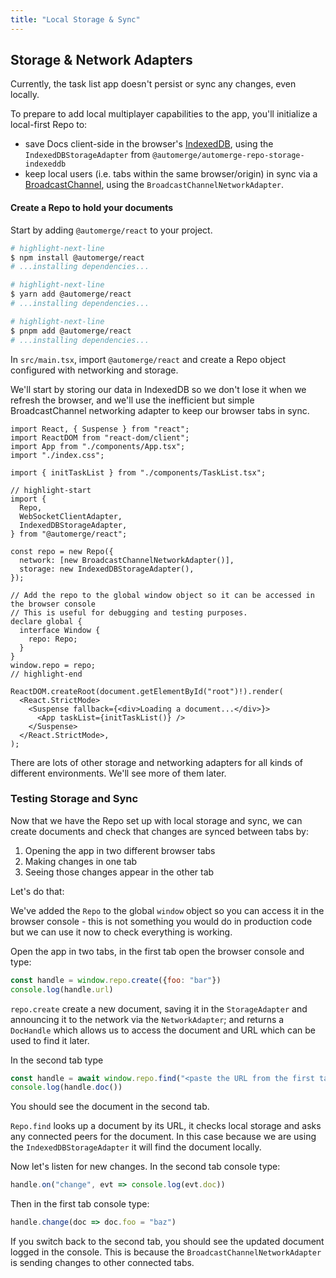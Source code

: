 ```yaml
---
title: "Local Storage & Sync"
---
```



## Storage & Network Adapters

Currently, the task list app doesn't persist or sync any changes, even locally.

To prepare to add local multiplayer capabilities to the app, you'll initialize a local-first Repo to:

- save Docs client-side in the browser's [IndexedDB](https://developer.mozilla.org/en-US/docs/Web/API/IndexedDB_API), using the `IndexedDBStorageAdapter` from `@automerge/automerge-repo-storage-indexeddb`
- keep local users (i.e. tabs within the same browser/origin) in sync via a [BroadcastChannel](https://developer.mozilla.org/en-US/docs/Web/API/Broadcast_Channel_API), using the `BroadcastChannelNetworkAdapter`.

<Exercise>

#### Create a Repo to hold your documents

Start by adding `@automerge/react` to your project.

<Tabs>
<TabItem value="npm" label="npm">

```bash
# highlight-next-line
$ npm install @automerge/react
# ...installing dependencies...
```

</TabItem>
<TabItem value="yarn" label="yarn">

```bash
# highlight-next-line
$ yarn add @automerge/react
# ...installing dependencies...
```

</TabItem>
<TabItem value="pnpm" label="pnpm">

```bash
# highlight-next-line
$ pnpm add @automerge/react
# ...installing dependencies...
```

</TabItem>
</Tabs>

In `src/main.tsx`, import `@automerge/react` and create a Repo object configured with networking and storage.

We'll start by storing our data in IndexedDB so we don't lose it when we refresh the browser, and we'll use the inefficient but simple BroadcastChannel networking adapter to keep our browser tabs in sync.

```tsx title="src/main.tsx"
import React, { Suspense } from "react";
import ReactDOM from "react-dom/client";
import App from "./components/App.tsx";
import "./index.css";

import { initTaskList } from "./components/TaskList.tsx";

// highlight-start
import {
  Repo,
  WebSocketClientAdapter,
  IndexedDBStorageAdapter,
} from "@automerge/react";

const repo = new Repo({
  network: [new BroadcastChannelNetworkAdapter()],
  storage: new IndexedDBStorageAdapter(),
});

// Add the repo to the global window object so it can be accessed in the browser console
// This is useful for debugging and testing purposes.
declare global {
  interface Window {
    repo: Repo;
  }
}
window.repo = repo;
// highlight-end

ReactDOM.createRoot(document.getElementById("root")!).render(
  <React.StrictMode>
    <Suspense fallback={<div>Loading a document...</div>}>
      <App taskList={initTaskList()} />
    </Suspense>
  </React.StrictMode>,
);
```

There are lots of other storage and networking adapters for all kinds of different environments. We'll see more of them later.

</Exercise>

### Testing Storage and Sync

Now that we have the Repo set up with local storage and sync, we can create documents and check that changes are synced between tabs by:

1. Opening the app in two different browser tabs
2. Making changes in one tab
3. Seeing those changes appear in the other tab

Let's do that:

We've added the `Repo` to the global `window` object so you can access it in the browser console - this is not something you would do in production code but we can use it now to check everything is working.

Open the app in two tabs, in the first tab open the browser console and type:

```js
const handle = window.repo.create({foo: "bar"})
console.log(handle.url)
```

`repo.create` create a new document, saving it in the `StorageAdapter` and announcing it to the network via the `NetworkAdapter`; and returns a `DocHandle` which allows us to access the document and URL which can be used to find it later.

In the second tab type

```js
const handle = await window.repo.find("<paste the URL from the first tab here>")
console.log(handle.doc())
```

You should see the document in the second tab.

`Repo.find` looks up a document by its URL, it checks local storage and asks any connected peers for the document. In this case because we are using the `IndexedDBStorageAdapter` it will find the document locally.

Now let's listen for new changes. In the second tab console type:

```js
handle.on("change", evt => console.log(evt.doc))
```

Then in the first tab console type:

```js
handle.change(doc => doc.foo = "baz")
```

If you switch back to the second tab, you should see the updated document logged in the console. This is because the `BroadcastChannelNetworkAdapter` is sending changes to other connected tabs.
